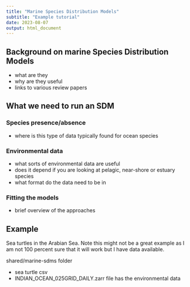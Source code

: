 ```yaml
---
title: "Marine Species Distribution Models"
subtitle: "Example tutorial"
date: 2023-08-07
output: html_document
---
```


## Background on marine Species Distribution Models

* what are they
* why are they useful
* links to various review papers

## What we need to run an SDM

### Species presence/absence

* where is this type of data typically found for ocean species

### Environmental data

* what sorts of environmental data are useful
* does it depend if you are looking at pelagic, near-shore or estuary species
* what format do the data need to be in

### Fitting the models

* brief overview of the approaches

## Example

Sea turtles in the Arabian Sea. Note this might not be a great example as I am not 100 percent sure that it will work but I have data available. 

shared/marine-sdms folder

* sea turtle csv 
* INDIAN_OCEAN_025GRID_DAILY.zarr file has the environmental data